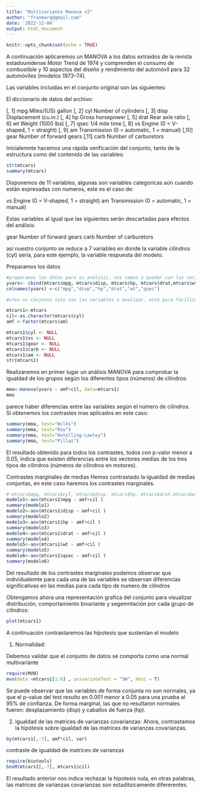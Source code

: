 ```yaml
---
title: "Multivariante Manova v2"
author: "franmarq@gmail.com"
date: '2022-11-04'
output: html_document
---
```


```r
knitr::opts_chunk$set(echo = TRUE)
```

A continuación aplicaremos un MANOVA a los datos extraidos de la revista estadounidense Motor Trend de 1974 y comprenden el consumo de combustible y 10 aspectos del diseño y rendimiento del automóvil para 32 automóviles (modelos 1973–74).

Las variables incluidas en el conjunto original son las siguientes:

El diccionario de datos del archivo:

[, 1]	mpg	Miles/(US) gallon
[, 2]	cyl	Number of cylinders
[, 3]	disp	Displacement (cu.in.)
[, 4]	hp	Gross horsepower
[, 5]	drat	Rear axle ratio
[, 6]	wt	Weight (1000 lbs)
[, 7]	qsec	1/4 mile time
[, 8]	vs	Engine (0 = V-shaped, 1 = straight)
[, 9]	am	Transmission (0 = automatic, 1 = manual)
[,10]	gear	Number of forward gears
[,11]	carb	Number of carburetors

Inicialemnte hacemos una rápida verificación del conjunto, tanto de la estructura como del contenido de las variables:

```r
str(mtcars) 
summary(mtcars)
```
Disponemos de 11 variables, algunas son variables categoricas aún cuando están expresadas con numeros, este es el caso de:  

vs	Engine (0 = V-shaped, 1 = straight)
am	Transmission (0 = automatic, 1 = manual)

Estas variables al igual que las siguientes serán descartadas para efectos del análisis: 

gear	Number of forward gears
carb	Number of carburetors

así nuestro conjunto se reduce a 7 variables en donde la variable cilindros (cyl) sería, para este ejemplo, la variable respuesta del modelo.

Preparamos los datos 

```r
#preparamos los datos para su análisis, nos vamos a quedar con las variables numericas y como variable respuesta 'cilindors'
yvars<- cbind(mtcars$mpg, mtcars$disp, mtcars$hp, mtcars$drat,mtcars$wt, mtcars$qsec)
colnames(yvars) <-c("mpg","disp","hp","drat","wt","qsec")

#creo un conjunto solo con las variables a analizar, esto para facilitar análisis, graficas y validacion de supuestos posteriores. Convertimos a caracter la variable cilindros

mtcars1<-mtcars
cil<-as.character(mtcars$cyl)
amf <-factor(mtcars$am)

mtcars1$cyl <- NULL
mtcars1$vs <- NULL
mtcars1$gear <- NULL
mtcars1$carb <- NULL
mtcars1$am <- NULL
str(mtcars1)
```

Realizaremos en primer lugar un análisis MANOVA para comprobar la igualdad de los grupos según los diferentes tipos (números) de cilindros:

```r
mma<-manova(yvars ~ amf+cil, data=mtcars1)
mma

```

parece haber diferencias entre las variables según el número de cilindros. Si obtenemos los contrastes mas aplicados en este caso:

```r
summary(mma, test="Wilks")
summary(mma, test="Roy")
summary(mma, test="Hotelling-Lawley")
summary(mma, test="Pillai")
```

El resultado obtenido para todos los contrastes, todos con p-valor menor a 0.05, indica que existen diferencias entre los vectores medias de los
tres tipos de cilindros (números de cilindros en motores).


Contrastes marginales de medias
Hemos contrastado la igualdad de medias conjuntas, en este caso haremos los contrastes marginales.

```r
# mtcars$mpg, mtcars$cyl, mtcars$disp, mtcars$hp, mtcars$drat,mtcars$wt, mtcars$qsec, mtcars$gear, mtcars$vs)
modelo1<-aov(mtcars1$mpg ~ amf+cil )
summary(modelo1)
modelo2<-aov(mtcars1$disp ~ amf+cil )
summary(modelo2)
modelo3<-aov(mtcars1$hp ~ amf+cil )
summary(modelo3)
modelo4<-aov(mtcars1$drat ~ amf+cil )
summary(modelo4)
modelo5<-aov(mtcars1$wt ~ amf+cil )
summary(modelo5)
modelo6<-aov(mtcars1$qsec ~ amf+cil )
summary(modelo6)


```

Del resultado de los contrastes marginales podemos observar que individualemte para cada una de las variables se observan diferencias significativas en las medias para cada tipo de numero de cilindros

Obtengamos ahora una representación grafica del conjunto para visualizar distribución, comportamiento bivariante y segemntación por cada grupo de cilindros:

```r
plot(mtcars1)
```

A continuación contrastaremos las hipotesis que sustentan el modelo

1. Normalidad: 

Debemos validar que el conjunto de datos se comporta como una normal multivariante

```r
require(MVN)
mvn(data =mtcars1[1:6] , univariateTest = "SW", desc = T)
```

Se puede observar que las variables de forma conjunta no son normales, ya que el p-value del test resulto en 0.001 menor a 0.05 para una prueba al 95% de confianza. De forma marginal, las que no resultaron normales fueron: desplazamiento (disp) y caballos de fuerza (hp).


2. Igualdad de las matrices de varianzas covarianzas: 
Ahora, contrastamos la hipótesis sobre igualdad de las matrices de varianzas covarianzas.

```r
by(mtcars1[,-7], amf*cil, var)
```

contraste de igualdad de matrices de varianzas

```r
require(biotools)
boxM(mtcars1[,-7], mtcars1$cil)
```
El resultado anterior nos indica rechazar la hipotesis nula, en otras palabras, las matrices de varianzas covarianzas son estadítsicamente difererentes.